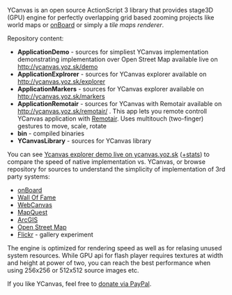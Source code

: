 YCanvas is an open source ActionScript 3 library that provides stage3D (GPU) engine for perfectly overlapping grid based zooming projects like world maps or [http://onboard.yoz.sk onBoard] or simply a ''tile maps renderer''.

Repository content:

* '''ApplicationDemo''' - sources for simpliest YCanvas implementation demonstrating implementation over Open Street Map available live on http://ycanvas.yoz.sk/demo
* '''ApplicationExplrorer''' - sources for YCanvas explorer available on http://ycanvas.yoz.sk/explorer
* '''ApplicationMarkers''' - sources for YCanvas explorer available on http://ycanvas.yoz.sk/markers
* '''ApplicationRemotair''' - sources for YCanvas with Remotair available on http://ycanvas.yoz.sk/remotair/ . This app lets you remote controll YCanvas application with [http://remotair.yoz.sk Remotair]. Uses multitouch (two-finger) gestures to move, scale, rotate
* '''bin''' - compiled binaries
* '''YCanvasLibrary''' - sources for YCanvas library

You can see [http://ycanvas.yoz.sk/explorer Ycanvas explorer demo live on ycanvas.yoz.sk] ([http://ycanvas.yoz.sk/explorer/?debug=true +stats]) to compare the speed of native implementation vs. YCanvas, or browse repository for sources to understand the simplicity of implementation of 3rd party systems:

* [http://onboard.yoz.sk onBoard]
* [http://wall-of-fame.com Wall Of Fame]
* [http://webcanvas.com WebCanvas]
* [http://www.mapquest.com MapQuest]
* [http://www.esri.com/software/arcgis/index.html ArcGIS]
* [http://www.openstreetmap.org Open Street Map]
* [http://www.flickr.com Flickr] - gallery experiment

The engine is optimized for rendering speed as well as for relasing unused system resources. While GPU api for flash player requires textures at width and height at power of two, you can reach the best performance when using 256x256 or 512x512 source images etc.

If you like YCanvas, feel free to [http://ycanvas.yoz.sk/donate.html donate via PayPal].